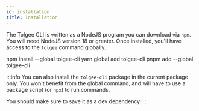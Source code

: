```yaml
---
id: installation
title: Installation
---
```



<Experimental/>

The Tolgee CLI is written as a NodeJS program you can download via `npm`. You will need NodeJS version 18 or greater.
Once installed, you'll have access to the `tolgee` command globally.

<Tabs>
  <TabItem value="npm" label="NPM" default>
    <CodeBlock language="bash">
      npm install --global tolgee-cli
    </CodeBlock>
  </TabItem>
  <TabItem value="yarn" label="Yarn">
    <CodeBlock language="bash">
      yarn global add tolgee-cli
    </CodeBlock>
  </TabItem>
  <TabItem value="pnpm" label="pnpm">
    <CodeBlock language="bash">
      pnpm add --global tolgee-cli
    </CodeBlock>
  </TabItem>
</Tabs>

:::info
You can also install the `tolgee-cli` package in the current package only. You won't benefit from the global command,
and will have to use a package script (or `npx`) to run commands.

You should make sure to save it as a dev dependency!
:::
